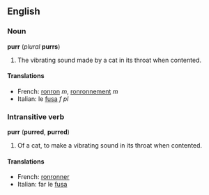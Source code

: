 ==English==
===Noun===
'''purr''' (''plural'' '''purrs''')

#The vibrating sound made by a cat in its throat when contented.

====Translations====
*French: [[ronron]] ''m'', [[ronronnement]] ''m''
*Italian: le [[fusa]] ''f pl''

===Intransitive verb===
'''purr''' ('''purred''', '''purred''')

#Of a cat, to make a vibrating sound in its throat when contented.

====Translations====
*French: [[ronronner]]
*Italian: far le [[fusa]]